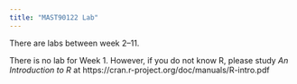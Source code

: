 ```yaml
---
title: "MAST90122 Lab"
---
```


There are labs between week 2--11. 

There is no lab for Week 1. However, if you do not know R, please study *An Introduction to R* at https://cran.r-project.org/doc/manuals/R-intro.pdf